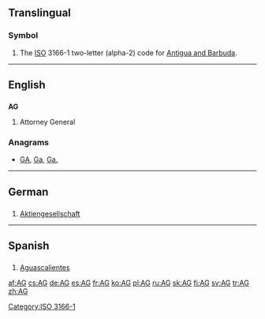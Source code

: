 {{also|Appendix:Variations of "ag"}}
==Translingual==

===Symbol===
{{head|mul|symbol}}
# The [[ISO]] 3166-1 two-letter (alpha-2) code for [[Antigua and Barbuda]].

[[Category:ISO 3166-1]]
----

==English==

==={{initialism}}===
'''AG'''

# Attorney General

===Anagrams===
* [[GA#English|GA]], [[Ga#English|Ga]], [[Ga.#English|Ga.]]

----

==German==

==={{initialism|de}}===
{{head|de|initialism}}

# [[Aktiengesellschaft]] {{gloss|corporation}}

----

==Spanish==

==={{abbreviation|es}}===
{{head|es|abbreviation}}

# [[Aguascalientes]] {{gloss|Mexican state}}

[[af:AG]]
[[cs:AG]]
[[de:AG]]
[[es:AG]]
[[fr:AG]]
[[ko:AG]]
[[pl:AG]]
[[ru:AG]]
[[sk:AG]]
[[fi:AG]]
[[sv:AG]]
[[tr:AG]]
[[zh:AG]]